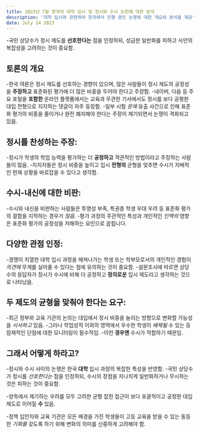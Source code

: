 ```yaml
---
title: 2023년 7월 한국의 대학 입시 및 정시와 수시 논란에 대한 분석
description: '대학 입시와 관련하여 한국에서 진행 중인 논쟁에 대한 개요와 분석을 제공'
date: July 14 2023
---
```


-국민 상당수가 정시 제도를 **선호한다는** 점을 인정하되, 성급한 일반화를 피하고 사안의 복잡성을 고려하는 것이 중요함.

## 토론의 개요
-한국 여론은 정시 제도를 선호하는 경향이 있으며, 많은 사람들이 정시 제도의 공정성을 **주장하고** 표준화된 평가에 더 많은 비중을 두어야 한다고 주장함.
-네이버, 다음 등 주요 포털을 **포함한** 온라인 플랫폼에서는 교육과 무관한 기사에서도 정시를 보다 공평한 대입 전형으로 지지하는 댓글이 자주 등장함.
-일부 시험 _문제_ 유출 사건으로 인해 표준화 평가의 비중을 줄이거나 완전 폐지해야 한다는 주장이 제기되면서 논쟁이 격화되고 있음.
## 정시를 찬성하는 주장:
-정시가 학생의 학업 능력을 평가하는 더 **공정하고** 객관적인 방법이라고 주장하는 사람들이 많음.
-지지자들은 정시 비중을 높이고 입시 **전형의** 균형을 맞추면 수시가 지배적인 현재 상황을 바로잡을 수 있다고 생각함.
## 수시-내신에 대한 비판:
-수시와 내신을 비판하는 사람들은 투명성 부족, 특권층 학생 우대 우려 등 표준화 평가의 결함을 지적하는 경우가 _많음._
-평가 과정의 주관적인 특성과 개인적인 _인맥의_ 영향은 표준화 평가의 공정성을 저해하는 요인으로 꼽힙니다.
## 다양한 관점 인정:
-경쟁이 치열한 대학 입시 과정을 헤쳐나가는 학생 또는 학부모로서의 개인적인 경험이 _의견에_ 무게를 실어줄 수 있다는 점에 유의하는 것이 중요함.
-설문조사에 따르면 상당수의 응답자가 정시가 수시에 비해 더 공정하고 **정의로운** 입시 제도라고 생각하는 것으로 나타났음.
## 두 제도의 균형을 맞춰야 한다는 요구:
-최근 정부와 교육 기관의 논의는 대입에서 정시 비중을 늘리는 방향으로 변화할 가능성을 _시사하고_ 있음.
-그러나 학업성적 이외의 영역에서 우수한 학생이 _배제될_ 수 있는 등 잠재적인 단점에 대한 모니터링이 필수적임.
-이런 **경우엔** 수시가 적합하기 때문임.
## 그래서 어떻게 하라고?
-정시와 수시 사이의 논쟁은 한국 **대학** 입시 과정의 복잡한 특성을 반영함. 
-국민 상당수가 정시를 _선호한다는_ 점을 인정하되, 수시의 장점을 지나치게 일반화하거나 무시하는 것은 피하는 것이 중요함. 

-양측에서 제기하는 우려를 모두 고려한 균형 잡힌 접근이 보다 포괄적이고 공정한 대입제도로 이어질 **수** 있음. 

-정책 입안자와 교육 기관은 모든 배경을 가진 학생들이 고등 교육을 받을 수 있는 동등한 _기회를_ 갖도록 하기 위해 변화의 의미를 신중하게 고려해야 함.
